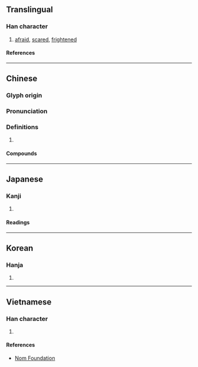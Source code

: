 {{character info}}
==Translingual==

===Han character===
{{Han char|rn=61|rad=心|as=07|sn=10|four=95096|canj=PDL|ids=⿰忄束}}

# [[afraid]], [[scared]], [[frightened]]

====References====
{{Han ref|kx=0387.310|dkj=10672|dj=0720.130|hdz=42303.030|uh=609A}}

----

==Chinese==
{{zh-forms}}

===Glyph origin===
{{Han etym}}

===Pronunciation===
{{zh-pron
|m=sǒng
|c=sung2
|mc=y
|oc=y
|cat=
}}

===Definitions===
{{zh-hanzi}}

# {{fear}}

====Compounds====
{{zh-der|悚然心驚|惶悚不安|悚懼|慚悚|慌悚|悚慄|悚悚|悚息|悚然|恐惶悚懼|惶悚|悚惕|毛骨悚然|毛髮悚然|毛開骨悚|震悚}}

----

==Japanese==

===Kanji===
{{ja-kanji|grade=|rs=心07}}

# {{rfdef|ja|sort=心07}}

====Readings====
{{ja-readings
|goon=しゅ
|kanon=しょう
|kun=おそ-れる
}}

----

==Korean==

===Hanja===
{{ko-hanja|송}}

# {{rfdef|ko|sort=心07}}

----

==Vietnamese==

===Han character===
{{vi-readings|rs=心07|reading=tủng}}

# {{rfdef|vi|sort=心07}}

====References====
* [http://nomfoundation.org/common/nom_details.php?codepoint=609a Nom Foundation]